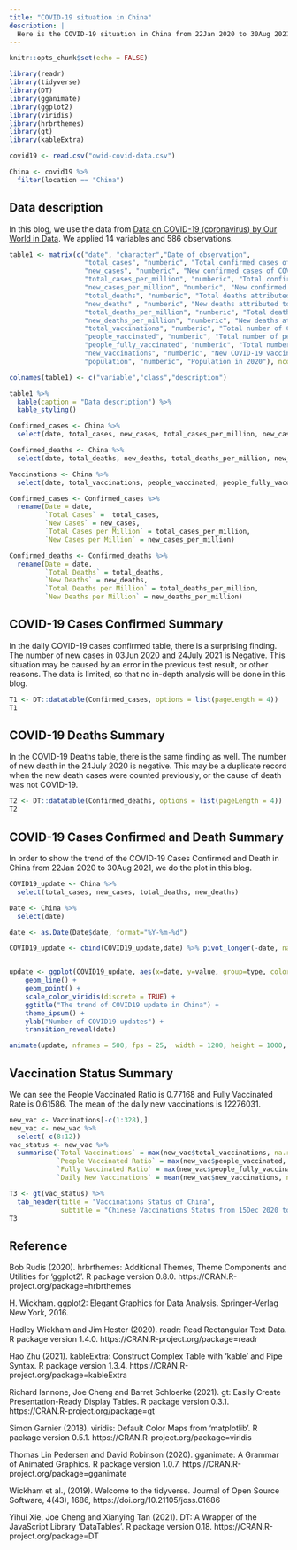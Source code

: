 ```yaml
---
title: "COVID-19 situation in China"
description: |
  Here is the COVID-19 situation in China from 22Jan 2020 to 30Aug 2021.
---
```


```r
knitr::opts_chunk$set(echo = FALSE)
```

```r
library(readr)
library(tidyverse)
library(DT)
library(gganimate)
library(ggplot2)
library(viridis)
library(hrbrthemes)
library(gt)
library(kableExtra)
```

```r
covid19 <- read.csv("owid-covid-data.csv") 

China <- covid19 %>% 
  filter(location == "China")
```

## Data description
In this blog, we use the data from [Data on COVID-19 (coronavirus) by Our World in Data](https://github.com/owid/covid-19-data/tree/master/public/data). We applied 14 variables and 586 observations.

```r
table1 <- matrix(c("date", "character","Date of observation", 
                   "total_cases", "numberic", "Total confirmed cases of COVID-19",
                   "new_cases", "numberic", "New confirmed cases of COVID-19", 
                   "total_cases_per_million", "numberic", "Total confirmed cases of COVID-19 per 1,000,000 people",
                   "new_cases_per_million", "numberic", "New confirmed cases of COVID-19 per 1,000,000 people", 
                   "total_deaths", "numberic", "Total deaths attributed to COVID-19",
                   "new_deaths" , "numberic", "New deaths attributed to COVID-19",
                   "total_deaths_per_million", "numberic", "Total deaths attributed to COVID-19 per 1,000,000 people",
                   "new_deaths_per_million", "numberic", "New deaths attributed to COVID-19 per 1,000,000 people",
                   "total_vaccinations", "numberic", "Total number of COVID-19 vaccination doses administered",
                   "people_vaccinated", "numberic", "Total number of people who received at least one vaccine dose", 
                   "people_fully_vaccinated", "numberic", "Total number of people who received all doses prescribed by the vaccination protocol", 
                   "new_vaccinations", "numberic", "New COVID-19 vaccination doses administered (only calculated for consecutive days)",
                   "population", "numberic", "Population in 2020"), ncol=3, byrow=TRUE)

colnames(table1) <- c("variable","class","description")

table1 %>%
  kable(caption = "Data description") %>%
  kable_styling()
```

```r
Confirmed_cases <- China %>% 
  select(date, total_cases, new_cases, total_cases_per_million, new_cases_per_million)

Confirmed_deaths <- China %>% 
  select(date, total_deaths, new_deaths, total_deaths_per_million, new_deaths_per_million)

Vaccinations <- China %>% 
  select(date, total_vaccinations, people_vaccinated, people_fully_vaccinated, total_boosters, new_vaccinations, new_vaccinations_smoothed, total_vaccinations_per_hundred, people_vaccinated_per_hundred, people_fully_vaccinated_per_hundred, total_boosters_per_hundred, new_vaccinations_smoothed_per_million, population)
```

```r
Confirmed_cases <- Confirmed_cases %>% 
  rename(Date = date,
         `Total Cases` =  total_cases, 
         `New Cases` = new_cases, 
         `Total Cases per Million` = total_cases_per_million, 
         `New Cases per Million` = new_cases_per_million)
```

```r
Confirmed_deaths <- Confirmed_deaths %>% 
  rename(Date = date,
         `Total Deaths` = total_deaths, 
         `New Deaths` = new_deaths, 
         `Total Deaths per Million` = total_deaths_per_million, 
         `New Deaths per Million` = new_deaths_per_million)
```

##  COVID-19 Cases Confirmed Summary
In the daily COVID-19 cases confirmed table, there is a surprising finding. The number of new cases in 03Jun 2020 and 24July 2021 is Negative. This situation may be caused by an error in the previous test result, or other reasons. The data is limited, so that no in-depth analysis will be done in this blog.
 
```r
T1 <- DT::datatable(Confirmed_cases, options = list(pageLength = 4))
T1
```

##  COVID-19 Deaths Summary
In the COVID-19 Deaths table, there is the same finding as well. The number of new death in the 24July 2020 is negative. This may be a duplicate record when the new death cases were counted previously, or the cause of death was not COVID-19.


```r
T2 <- DT::datatable(Confirmed_deaths, options = list(pageLength = 4))
T2
```

##  COVID-19 Cases Confirmed and Death Summary
In order to show the trend of the COVID-19 Cases Confirmed and Death in China from 22Jan 2020 to 30Aug 2021, we do the plot in this blog.
```r
COVID19_update <- China %>% 
  select(total_cases, new_cases, total_deaths, new_deaths)

Date <- China %>% 
  select(date)

date <- as.Date(Date$date, format="%Y-%m-%d")

COVID19_update <- cbind(COVID19_update,date) %>% pivot_longer(-date, names_to = "type") 


update <- ggplot(COVID19_update, aes(x=date, y=value, group=type, color=type)) +
    geom_line() +
    geom_point() +
    scale_color_viridis(discrete = TRUE) +
    ggtitle("The trend of COVID19 update in China") +
    theme_ipsum() +
    ylab("Number of COVID19 updates") +
    transition_reveal(date)

animate(update, nframes = 500, fps = 25,  width = 1200, height = 1000, renderer = gifski_renderer("updates.gif"))
```


##  Vaccination Status Summary
We can see the People Vaccinated Ratio is 0.77168 and Fully Vaccinated Rate is 0.61586. The mean of the daily new vaccinations is 12276031.

```r
new_vac <- Vaccinations[-c(1:328),]
new_vac <- new_vac %>% 
  select(-c(8:12))
vac_status <- new_vac %>% 
  summarise(`Total Vaccinations` = max(new_vac$total_vaccinations, na.rm = T),
            `People Vaccinated Ratio` = max(new_vac$people_vaccinated, na.rm = T) / mean(new_vac$population, na.rm = T),
            `Fully Vaccinated Ratio` = max(new_vac$people_fully_vaccinated, na.rm = T) / mean(new_vac$population, na.rm = T),
            `Daily New Vaccinations` = mean(new_vac$new_vaccinations, na.rm = T)) 

T3 <- gt(vac_status) %>% 
  tab_header(title = "Vaccinations Status of China",
             subtitle = "Chinese Vaccinations Status from 15Dec 2020 to 30Aug 2021")
T3
```

## Reference

Bob Rudis (2020). hrbrthemes: Additional Themes, Theme Components and Utilities for 'ggplot2'. R package version
  0.8.0. https://CRAN.R-project.org/package=hrbrthemes

H. Wickham. ggplot2: Elegant Graphics for Data Analysis. Springer-Verlag New York, 2016.

Hadley Wickham and Jim Hester (2020). readr: Read Rectangular Text Data. R package version 1.4.0.
  https://CRAN.R-project.org/package=readr
  
Hao Zhu (2021). kableExtra: Construct Complex Table with 'kable' and Pipe Syntax. R package version 1.3.4.
  https://CRAN.R-project.org/package=kableExtra

Richard Iannone, Joe Cheng and Barret Schloerke (2021). gt: Easily Create Presentation-Ready Display Tables. R
  package version 0.3.1. https://CRAN.R-project.org/package=gt

Simon Garnier (2018). viridis: Default Color Maps from 'matplotlib'. R package version 0.5.1.
  https://CRAN.R-project.org/package=viridis

Thomas Lin Pedersen and David Robinson (2020). gganimate: A Grammar of Animated Graphics. R package version
  1.0.7. https://CRAN.R-project.org/package=gganimate

Wickham et al., (2019). Welcome to the tidyverse. Journal of Open Source Software, 4(43), 1686,
  https://doi.org/10.21105/joss.01686
  
Yihui Xie, Joe Cheng and Xianying Tan (2021). DT: A Wrapper of the JavaScript Library 'DataTables'. R package
  version 0.18. https://CRAN.R-project.org/package=DT


